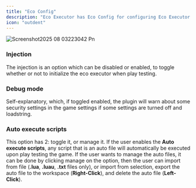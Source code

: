 ```yaml
---
title: "Eco Config"
description: "Eco Executor has Eco Config for configuring Eco Executor."
icon: "outdent"
---
```


![Screenshot2025 08 03223042 Pn](/images/Screenshot2025-08-03223042.png)

### Injection

The injection is an option which can be disabled or enabled, to toggle whether or not to initialize the eco executor when play testing.

### Debug mode

Self-explanatory, which, if toggled enabled, the plugin will warn about some security settings in the game settings if some settings are turned off and loadstring.

### Auto execute scripts

This option has 2: toggle it, or manage it. If the user enables the **Auto execute scripts**, any script that is an auto file will automatically be executed upon play testing the game. If the user wants to manage the auto files, it can be done by clicking manage on the option, then the user can import from file (**.lua**, **.luau**, **.txt** files only), or import from selection, export the auto file to the workspace (**Right-Click**), and delete the auto file (**Left-Click**).